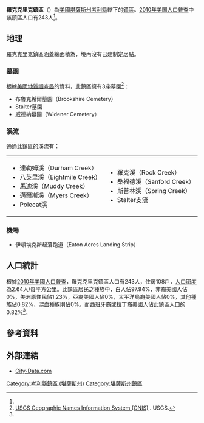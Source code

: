 {{noteTA
|G1=USState
}}
{{Infobox settlement
|official_name = 羅克克里克鎮區
|native_name = Rock Creek Township
|settlement_type = 鎮區
|image_map = Map highlighting Rock Creek Township, Cowley County, Kansas.svg
|map_caption = 羅克克里克鎮區在考利縣的位置
|coordinates_display = inline,title
|coordinates_region = US-KS
|subdivision_type = [[世界政區索引|國家]]
|subdivision_name = [[美国|美国]]
|subdivision_type1 = [[美國行政區劃|州]]
|subdivision_name1 = [[堪薩斯州|堪薩斯州]]
|subdivision_type2 = [[堪薩斯州行政區劃|縣]]
|subdivision_name2 = [[考利縣_(堪薩斯州)|考利縣]]
|area_total_km2 = 92.2
|area_land_km2 = 91.43
|area_water_km2 = 0.78
|area_total_sq_mi =
|area_land_sq_mi =
|area_water_sq_mi =
|area_water_percent = 0.84
|population_as_of = [[2010年美国人口普查|2010]]
|population_footnotes = <ref name="Census 2010">{{cite web| url=http://factfinder2.census.gov| title=Race, Hispanic or Latino, Age, and Housing Occupancy: 2010 Census Redistricting Data, Rock Creek township, Cowley County, Kansas| publisher=U.S. Census Bureau, American FactFinder 2| accessdate=2016-05-27| archive-date=2013-09-11| archive-url=https://web.archive.org/web/20130911234518/http://factfinder2.census.gov/| dead-url=no}}</ref>
|population_total = 243
|population_density_km2 = auto
|elevation_footnotes = 
|elevation_m = 371
|elevation_ft = 1217
|latd = 37
|latm = 25
|lats = 55
|latNS = N
|longd = 96
|longm = 58
|longs = 16
|longEW = W
|postal_code_type =
|postal_code = 
|blank_name = [[聯邦資料處理標準|FIPS代碼]]
|blank_info = 20-60525
|blank1_name = [[地名信息系统|GNIS編號]] 
|blank1_info = [http://geonames.usgs.gov/pls/gnispublic/f?p=gnispq:3:::NO::P3_FID:0470020 0470020]
|website = 
|footnotes = 
}}

'''羅克克里克鎮區'''（{{lang-en|'''Rock Creek Township'''}}）為[[美國|美國]][[堪薩斯州|堪薩斯州]][[考利縣_(堪薩斯州)|考利縣]]轄下的[[行政鎮區|鎮區]]。[[2010年美国人口普查|2010年美国人口普查]]中該鎮區人口有243人<ref name="Census 2010"/>。

==地理==
羅克克里克鎮區涵蓋總面積為{{convert|92.2|km2|sqmi}}，境內沒有已建制定居點。

===墓園===
根據[[美國地質調查局|美國地質調查局]]的資料，此鎮區擁有3座墓園<ref>[http://geonames.usgs.gov/domestic/index.html USGS Geographic Names Information System (GNIS)] {{Wayback|url=http://geonames.usgs.gov/domestic/index.html |date=20190428150204 }}. USGS.</ref>：
*布魯克希爾墓園（Brookshire Cemetery）
*Stalter墓園
*威德納墓園（Widener Cemetery）

===溪流===
通過此鎮區的溪流有：
{|
|
*達勒姆溪（Durham Creek）
*八英里溪（Eightmile Creek）
*馬迪溪（Muddy Creek）
*邁爾斯溪（Myers Creek）
*Polecat溪
|
*羅克溪（Rock Creek）
*桑福德溪（Sanford Creek）
*斯普林溪（Spring Creek）
*Stalter支流
|}

===機場===
*伊頓埃克斯起落跑道（Eaton Acres Landing Strip）

==人口統計==
根據[[2010年美國人口普查|2010年美國人口普查]]，羅克克里克鎮區人口有243人，住房108戶，[[人口密度|人口密度]]為2.64人/每平方公里。此鎮區居民之種族中，白人佔97.94%，非裔美國人佔0%，美洲原住民佔1.23%，亞裔美國人佔0%，太平洋島裔美國人佔0%，其他種族佔0.82%，混血種族則佔0%。而西班牙裔或拉丁裔美國人佔此鎮區人口的0.82%<ref name="Census 2010"/>。

==參考資料==
{{reflist}}

==外部連結==
*[http://www.city-data.com/township/Rock-Creek-Cowley-KS.html City-Data.com] {{Wayback|url=http://www.city-data.com/township/Rock-Creek-Cowley-KS.html |date=20121021212811 }}

{{考利縣 (堪薩斯州)}}

{{DEFAULTSORT:Rock Creek}}
[[Category:考利縣鎮區_(堪薩斯州)|Category:考利縣鎮區 (堪薩斯州)]]
[[Category:堪薩斯州鎮區|Category:堪薩斯州鎮區]]